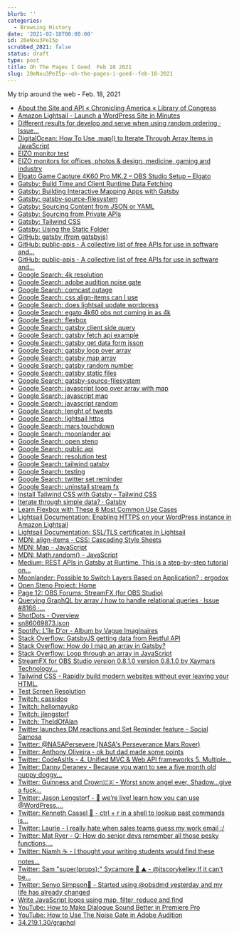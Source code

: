 ```yaml
---
blurb: ''
categories:
  - Browsing History
date: '2021-02-18T00:00:00'
id: 20eNxu3PeI5p
scrubbed_2021: false
status: draft
type: post
title: Oh The Pages I Goed  Feb 18 2021
slug: 20eNxu3PeI5p--oh-the-pages-i-goed--feb-18-2021
---
```


My trip around the web - Feb. 18, 2021

- [About the Site and API « Chronicling America « Library of Congress](https://chroniclingamerica.loc.gov/about/api/)
- [Amazon Lightsail - Launch a WordPress Site in Minutes](https://aws.amazon.com/lightsail/projects/wordpress/)
- [Different results for develop and serve when using random ordering · Issue...](https://github.com/gatsbyjs/gatsby/issues/8707)
- [DigitalOcean: How To Use .map() to Iterate Through Array Items in JavaScript](https://www.digitalocean.com/community/tutorials/4-uses-of-javascripts-arraymap-you-should-know)
- [EIZO monitor test](https://www.eizo.no/accessories/software/monitor-test/)
- [EIZO monitors for offices, photos & design, medicine, gaming and industry](https://www.eizo.be/monitor-test/)
- [Elgato Game Capture 4K60 Pro MK.2 – OBS Studio Setup – Elgato](https://help.elgato.com/hc/en-us/articles/360037206051-Elgato-Game-Capture-4K60-Pro-MK-2-OBS-Studio-Setup)
- [Gatsby: Build Time and Client Runtime Data Fetching](https://www.gatsbyjs.com/docs/data-fetching/)
- [Gatsby: Building Interactive Mapping Apps with Gatsby](https://www.gatsbyjs.com/blog/interactive-mapping-apps/)
- [Gatsby: gatsby-source-filesystem](https://www.gatsbyjs.com/plugins/gatsby-source-filesystem/)
- [Gatsby: Sourcing Content from JSON or YAML](https://www.gatsbyjs.com/docs/how-to/sourcing-data/sourcing-from-json-or-yaml/)
- [Gatsby: Sourcing from Private APIs](https://www.gatsbyjs.com/docs/how-to/sourcing-data/sourcing-from-private-apis/)
- [Gatsby: Tailwind CSS](https://www.gatsbyjs.com/docs/how-to/styling/tailwind-css/)
- [Gatsby: Using the Static Folder](https://www.gatsbyjs.com/docs/how-to/images-and-media/static-folder/)
- [GitHub: gatsby (from gatsbyjs)](https://api.github.com/repos/gatsbyjs/gatsby)
- [GitHub: public-apis - A collective list of free APIs for use in software and...](https://github.com/public-apis/public-apis)
- [GitHub: public-apis - A collective list of free APIs for use in software and...](https://github.com/public-apis/public-apis#music)
- [Google Search: 4k resolution](https://www.google.com/search?client=safari&rls=en&q=4k+resolution&ie=UTF-8&oe=UTF-8)
- [Google Search: adobe audition noise gate](https://www.google.com/search?client=safari&rls=en&q=adobe+audition+noise+gate&ie=UTF-8&oe=UTF-8)
- [Google Search: comcast outage](https://www.google.com/search?newwindow=1&client=safari&rls=en&ei=3MIuYNGANvLB_Qba26TIBg&q=comcast+outage&oq=comcast+outage&gs_lcp=Cgdnd3Mtd2l6EAMyBQgAEMkDMgUIABCSAzIFCAAQkgMyCAgAELEDEIMBMggIABCxAxCDATIICAAQsQMQgwEyCAgAELEDEIMBMgIIADICCAAyCAgAELEDEIMBOgcIABCwAxBDOgcIABCxAxBDOggIABCxAxDJAzoFCAAQsQM6BwgAEMkDEAo6CggAELEDEIMBEAo6BAgAEApQ9UdY2l1g1WBoA3ACeACAAaYDiAH3DpIBCTAuNy4yLjAuMZgBAKABAaoBB2d3cy13aXrIAQrAAQE&sclient=gws-wiz&ved=0ahUKEwjR3vummPTuAhXyYN8KHdotCWkQ4dUDCAw&uact=5)
- [Google Search: css align-items can I use](https://www.google.com/search?client=safari&rls=en&q=css+align-items+can+I+use&ie=UTF-8&oe=UTF-8)
- [Google Search: does lightsail update wordpress](https://www.google.com/search?client=safari&rls=en&q=does+lightsail+update+wordpress&ie=UTF-8&oe=UTF-8)
- [Google Search: egato 4k60 obs not coming in as 4k](https://www.google.com/search?client=safari&rls=en&q=egato+4k60+obs+not+coming+in+as+4k&ie=UTF-8&oe=UTF-8)
- [Google Search: flexbox](https://www.google.com/search?client=safari&rls=en&q=flexbox&ie=UTF-8&oe=UTF-8)
- [Google Search: gatsby client side query](https://www.google.com/search?client=safari&rls=en&q=gatsby+client+side+query&ie=UTF-8&oe=UTF-8)
- [Google Search: gatsby fetch api example](https://www.google.com/search?client=safari&rls=en&q=gatsby+fetch+api+example&ie=UTF-8&oe=UTF-8)
- [Google Search: gatsby get data form jsson](https://www.google.com/search?client=safari&rls=en&q=gatsby+get+data+form+jsson&ie=UTF-8&oe=UTF-8)
- [Google Search: gatsby loop over array](https://www.google.com/search?client=safari&rls=en&q=gatsby+loop+over+array&ie=UTF-8&oe=UTF-8)
- [Google Search: gatsby map array](https://www.google.com/search?newwindow=1&client=safari&rls=en&ei=wSgvYJpEgeXmAoSztJgJ&q=gatsby+map+array&oq=gatsby+map+array&gs_lcp=Cgdnd3Mtd2l6EAMyAggAOgcIABBHELADOgYIABAWEB46AggmUJZNWMxSYKpWaAFwAngAgAGZAYgB_wSSAQM1LjKYAQCgAQGqAQdnd3Mtd2l6yAEIwAEB&sclient=gws-wiz&ved=0ahUKEwjaqOy8-fTuAhWBslkKHYQZDZMQ4dUDCAw&uact=5)
- [Google Search: gatsby random number](https://www.google.com/search?client=safari&rls=en&q=gatsby+random++number&ie=UTF-8&oe=UTF-8)
- [Google Search: gatsby static files](https://www.google.com/search?client=safari&rls=en&q=gatsby+static+files&ie=UTF-8&oe=UTF-8)
- [Google Search: gatsby-source-filesystem](https://www.google.com/search?client=safari&rls=en&q=gatsby-source-filesystem&ie=UTF-8&oe=UTF-8)
- [Google Search: javascript loop over array with map](https://www.google.com/search?client=safari&rls=en&q=javascript+loop+over+array+with+map&ie=UTF-8&oe=UTF-8)
- [Google Search: javascript map](https://www.google.com/search?client=safari&rls=en&q=javascript+map&ie=UTF-8&oe=UTF-8)
- [Google Search: javascript random](https://www.google.com/search?client=safari&rls=en&q=javascript+random&ie=UTF-8&oe=UTF-8)
- [Google Search: lenght of tweets](https://www.google.com/search?client=safari&rls=en&q=lenght+of+tweets&ie=UTF-8&oe=UTF-8)
- [Google Search: lightsail https](https://www.google.com/search?client=safari&rls=en&q=lightsail+https&ie=UTF-8&oe=UTF-8)
- [Google Search: mars touchdown](https://www.google.com/search?client=safari&rls=en&q=mars+touchdown&ie=UTF-8&oe=UTF-8)
- [Google Search: moonlander api](https://www.google.com/search?client=safari&rls=en&q=moonlander+api&ie=UTF-8&oe=UTF-8)
- [Google Search: open steno](https://www.google.com/search?client=safari&rls=en&q=open+steno&ie=UTF-8&oe=UTF-8)
- [Google Search: public api](https://www.google.com/search?client=safari&rls=en&q=public+api&ie=UTF-8&oe=UTF-8)
- [Google Search: resolution test](https://www.google.com/search?client=safari&rls=en&q=resolution+test&ie=UTF-8&oe=UTF-8)
- [Google Search: tailwind gatsby](https://www.google.com/search?client=safari&rls=en&q=tailwind+gatsby&ie=UTF-8&oe=UTF-8)
- [Google Search: testing](https://www.google.com/search?client=safari&rls=en&q=testing&ie=UTF-8&oe=UTF-8)
- [Google Search: twitter set reminder](https://www.google.com/search?client=safari&rls=en&q=twitter+set+reminder&ie=UTF-8&oe=UTF-8)
- [Google Search: uninstall stream fx](https://www.google.com/search?client=safari&rls=en&q=uninstall+stream+fx&ie=UTF-8&oe=UTF-8)
- [Install Tailwind CSS with Gatsby - Tailwind CSS](https://tailwindcss.com/docs/guides/gatsby)
- [Iterate through simple data? · Gatsby](https://spectrum.chat/gatsby-js/general/iterate-through-simple-data~853c5374-0102-45cf-93cd-5771de6db5cb)
- [Learn Flexbox with These 8 Most Common Use Cases](https://www.freecodecamp.org/news/learn-flexbox-common-use-cases/)
- [Lightsail Documentation: Enabling HTTPS on your WordPress instance in Amazon Lightsail](https://lightsail.aws.amazon.com/ls/docs/en_us/articles/amazon-lightsail-enabling-https-on-wordpress)
- [Lightsail Documentation: SSL/TLS certificates in Lightsail](https://lightsail.aws.amazon.com/ls/docs/en_us/articles/understanding-tls-ssl-certificates-in-lightsail-https)
- [MDN: align-items - CSS: Cascading Style Sheets](https://developer.mozilla.org/en-US/docs/Web/CSS/align-items)
- [MDN: Map - JavaScript](https://developer.mozilla.org/en-US/docs/Web/JavaScript/Reference/Global_Objects/Map)
- [MDN: Math.random() - JavaScript](https://developer.mozilla.org/en-US/docs/Web/JavaScript/Reference/Global_Objects/Math/random)
- [Medium: REST APIs in Gatsby at Runtime. This is a step-by-step tutorial on...](https://medium.com/@christinavhastenrath/rest-apis-in-gatsby-at-runtime-89a89dd976d7)
- [Moonlander: Possible to Switch Layers Based on Application? : ergodox](https://www.reddit.com/r/ergodox/comments/k2rlya/moonlander_possible_to_switch_layers_based_on/)
- [Open Steno Project: Home](http://www.openstenoproject.org/)
- [Page 12: OBS Forums: StreamFX (for OBS Studio)](https://obsproject.com/forum/threads/streamfx-for-obs-studio.76619/page-12)
- [Querying GraphQL by array / how to handle relational queries · Issue #8166 ·...](https://github.com/gatsbyjs/gatsby/issues/8166)
- [ShotDots - Overview](http://shotdots.alanwsmith.com/)
- [sn86069873.json](https://chroniclingamerica.loc.gov/lccn/sn86069873.json)
- [Spotify: L'île D'or - Album by Vague Imaginaires](https://open.spotify.com/album/6b0dRnBQl7ODYlEorG7qmc?utm_source=discord&utm_medium=desktop&utm_source=embed_v2&go=1&play=1&nd=1)
- [Stack Overflow: GatsbyJS getting data from Restful API](https://stackoverflow.com/questions/49299309/gatsbyjs-getting-data-from-restful-api)
- [Stack Overflow: How do I map an array in Gatsby?](https://stackoverflow.com/questions/57964639/how-do-i-map-an-array-in-gatsby)
- [Stack Overflow: Loop through an array in JavaScript](https://stackoverflow.com/questions/3010840/loop-through-an-array-in-javascript)
- [StreamFX for OBS Studio version 0.8.1.0 version 0.8.1.0 by Xaymars Technology...](https://www.advanceduninstaller.com/StreamFX-for-OBS-Studio-version-0_8_1_0-f575ee5b49e6ddc0109fe9c90373f410-application.htm)
- [Tailwind CSS - Rapidly build modern websites without ever leaving your HTML.](https://tailwindcss.com/)
- [Test Screen Resolution](https://www.labtrain.noaa.gov/config/test_screen.htm)
- [Twitch: cassidoo](https://www.twitch.tv/cassidoo)
- [Twitch: hellomayuko](https://www.twitch.tv/hellomayuko?referrer=raid)
- [Twitch: jlengstorf](https://www.twitch.tv/jlengstorf)
- [Twitch: TheIdOfAlan](https://www.twitch.tv/theidofalan)
- [Twitter launches DM reactions and Set Reminder feature - Social Samosa](https://www.socialsamosa.com/2020/01/twitter-launches-dm-reactions-and-set-reminder-feature/)
- [Twitter: @NASAPersevere (NASA's Perseverance Mars Rover)](https://twitter.com/NASAPersevere)
- [Twitter: Anthony Oliveira - ok but dad made some points](https://twitter.com/meakoopa/status/1362409091176550407)
- [Twitter: CodeAsItIs - 4. Unified MVC &amp; Web API frameworks 5. Multiple...](https://twitter.com/CodeAsItIs1/status/1362418429098033154)
- [Twitter: Danny Deraney - Because you want to see a five month old puppy doggy...](https://twitter.com/DannyDeraney/status/1362536690854752257)
- [Twitter: Guinness and Crown🇨🇦 - Worst snow angel ever, Shadow...give a fuck...](https://twitter.com/FFmaxhyde/status/1362413717951045641)
- [Twitter: Jason Lengstorf - 🔴 we’re live! learn how you can use @WordPress,...](https://twitter.com/jlengstorf/status/1362454364598640640)
- [Twitter: Kenneth Cassel 🐍 - ctrl + r in a shell to lookup past commands is...](https://twitter.com/KennethCassel/status/1362407193308508166)
- [Twitter: Laurie - I really hate when sales teams guess my work email :/](https://twitter.com/laurieontech/status/1362444898956369920)
- [Twitter: Mat Ryer - Q: How do senior devs remember all those pesky functions,...](https://twitter.com/matryer/status/1359503834108882947)
- [Twitter: Niamh ☕️ - I thought your writing students would find these notes...](https://twitter.com/NiamhoNiamh/status/1362138299532537869?s=09)
- [Twitter: Sam "super(props);" Sycamore 🌲 ⛰ - @itscorykelley If it can’t be...](https://twitter.com/tanoaksam/status/1362431298954874880)
- [Twitter: Senyo Simpson🌹 - Started using @obsdmd yesterday and my life has already changed](https://twitter.com/SenYeezus/status/1362418412086063108)
- [Write JavaScript loops using map, filter, reduce and find](https://flaviocopes.com/javascript-loops-map-filter-reduce-find/)
- [YouTube: How to Make Dialogue Sound Better in Premiere Pro](https://www.youtube.com/watch?v=cSceBAQkwSo)
- [YouTube: How to Use The Noise Gate in Adobe Audition](https://www.youtube.com/watch?v=l3GyJmNmAHA)
- [‎34.219.1.30/graphql](http://34.219.1.30/graphql)
